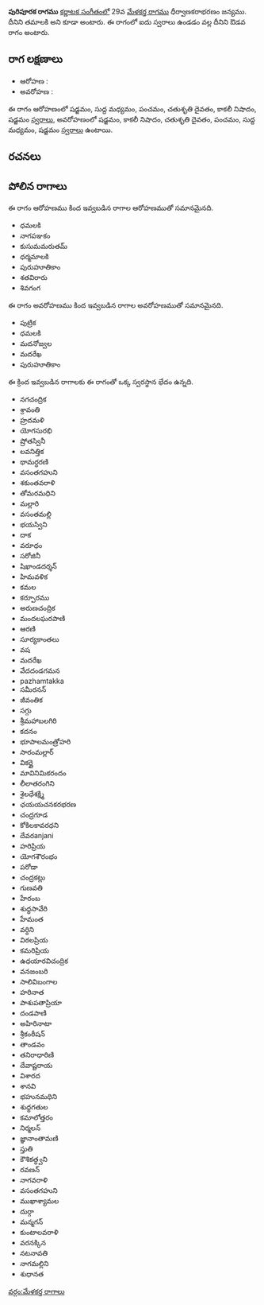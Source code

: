 {{Infobox ragam
	| name          	= పురిపూరక
	| synonym	    	= తమాలకి
	| mela          	= 
	| chakra        	= 
	| janaka        	= 
	| type          	= ఔడవ
	| arohanam      	= {{svaraC|S|M1|P|D2|N3|S'}} 
	| avarohanam    	= {{svaraC|S'|N3|D2|P|M1|S}}
	| jeeva         	=
	| chhaya        	=
	| nyasa         	=
	| vishesha      	= 
	| equivalent  		= 
}}
{{కర్ణాటక సంగీత రాగాలు}}
'''పురిపూరక రాగము''' [[కర్ణాటక సంగీతం]]లో 29వ [[మేళకర్త రాగము]] ధీర్వాణకరాభరణం జన్యము. దీనిని తమాలకి అని కూడా అంటారు. ఈ రాగంలో ఐదు స్వరాలు ఉండడం వల్ల దీనిని ఔడవ రాగం అంటారు.


==రాగ లక్షణాలు==


* ఆరోహణ : {{svaraC|S|M1|P|D2|N3|S'}} 
* అవరోహణ : {{svaraC|S'|N3|D2|P|M1|S}}

ఈ రాగం ఆరోహణంలో షడ్జమం, సుద్ద మధ్యమం, పంచమం, చతుశృతి దైవతం, కాకలీ నిషాదం, షడ్జమం [[స్వరాలు]], అవరోహణంలో షడ్జమం, కాకలీ నిషాదం, చతుశృతి దైవతం, పంచమం, సుద్ద మధ్యమం, షడ్జమం [[స్వరాలు]] ఉంటాయి.

==రచనలు==



==పోలిన రాగాలు==
ఈ రాగం ఆరోహణము కింద ఇవ్వబడిన రాగాల ఆరోహణముతో సమానమైనది.
* ధమలకి
* నాగపఞకం
* కుసుమమరుతమ్
* ధర్మమాలకి
* పురుహూతికాం
* శతవిరారు
* శివగంగ

ఈ రాగం అవరోహణము కింద ఇవ్వబడిన రాగాల అవరోహణముతో సమానమైనది.
* పుట్రిక
* ధమలకి
* మదనోజ్వల
* మదరేఖ
* పురుహూతికాం

ఈ క్రింద ఇవ్వబడిన రాగాలకు ఈ రాగంతో ఒక్క స్వరస్థాన భేదం ఉన్నది.
* నగచంద్రిక
* శ్రావంతి
* హ్రదమళి
* యోగసురభి
* ష్రోతస్వినీ
* లవనిత్తిక
* థామర్ధరణి
* వసంతగహుని
* శకుంతవరాళి
* తోమరమధిని
* మల్లారి
* వసంతమల్లి
* భయస్విని
* దాక
* వరూధం
* సరోజినీ
* షిఖాండదర్శన్
* హిమవళిక
* కమల
* కర్పూరము
* అరుణచంద్రిక
* మందలఘరపాణి
* ఆరణి
* సూర్యకాంతలు
* వష
* మదరేఖ
* వేదదండగమన
* pazhamtakka
* సమీరనన్
* జీవంతిక
* సగ్గు
* శ్రీమహాబలగిరి
* కదనం
* భూపాలమంత్రోహరి
* సారంమల్లార్
* వికర్ణై
* మావినిమికరందం
* లీలాతరంగిని
* శైలధేశక్ష్మి
* ఛయయచనకరభరణ
* చంద్రగూడ
* కోకిలకావరధని
* దేవరanjani
* హరిప్రియ
* యోగశౌరంభం
* పరోడా
* చంద్రకట్లు
* గుణవతి
* హేరంబ
* శుధ్ధసావేరి
* హేమంత
* వర్ధిని
* విఠలప్రియ
* కమరిప్రియ
* ఉధయారవిచంద్రిక
* వనజంబరి
* సాలివిబంగాల
* హరినాత
* పాశుపతాప్రియా
* దండపాణి
* అహిరినాటా
* శ్రీకంఠీషన్
* తాండవం
* తనిరాధారిణి
* దేవాష్టరాయ
* విశారద
* శానవి
* భహునమధిని
* శుధ్ధగతుల
* కమాలోత్తరం
* నిర్మలన్
* జ్ఞానాంతామణి
* స్తుతి
* కౌశికత్ధ్వని
* రవణన్
* నాగవరాళి
* వసంతగహుని
* ముఖాశ్యామల
* దుర్గా
* మన్మగన్
* కుంటాలవరాళి
* వరనక్కిన
* నటనావతి
* నాగమల్లిని
* శుధానత



[[వర్గం:మేళకర్త రాగాలు]]